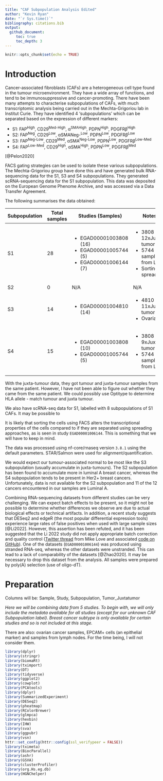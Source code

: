 ```yaml
---
title: "CAF Subpopulation Analysis Edited"
author: "Kevin Ryan"
date: "`r Sys.time()`"
bibliography: citations.bib
output: 
  github_document:
     toc: true
     toc_depth: 3 
---
```


```r
knitr::opts_chunk$set(echo = TRUE)
```

# Introduction

Cancer-associated fibroblasts (CAFs) are a heterogeneous cell type found in the tumour microenvironment. They have a wide array of functions, and tend to be immunosuppressive and cancer-promoting. There have been many attempts to characterise subpopulations of CAFs, with much transcriptomic analysis being carried out in the Mechta-Grigoriou lab in Institut Curie. They have identified 4 'subpopulations' which can be separated based on the expression of different markers:

 -  S1: FAP^High^, CD29^Med-High^, α^SMAHigh^, PDPN^High^, PDGFRβ^High^
 -  S2: FAP^Neg^, CD29^Low^, αSMANeg-^Low^, PDPN^Low^, PDGFRβ^Low^
 -  S3: FAP^Neg-Low^, CD29^Med^, αSMA^Neg-Low^, PDPN^Low^, PDGFRβ^Low-Med^
 -  S4: FAP^Low-Med^, CD29^High^, αSMA^High^, PDPN^Low^, PDGFRβ^Med^

[@Pelon2020]

FACS gating strategies can be used to isolate these various subpopulations. The Mechta-Grigoriou group have done this and have generated bulk RNA-sequencing data for the S1, S3 and S4 subpopulations. They generated scRNA-sequencing data for the S1 subpopulation. This data was deposited on the European Genome Phenome Archive, and was accessed via a Data Transfer Agreement.

The following summarises the data obtained:

+---------------+---------------+-----------------------+-------------------------------+
| Subpopulation | Total samples | Studies (Samples)     |  Notes                        |
+===============+===============+=======================+===============================+
| S1            |  28           | - EGAD00001003808 (16)| -  3808 has 12xJuxta-tumor    |
|               |               | - EGAD00001005744 (5) | -  5744 5 samples from LN     |
|               |               | - EGAD00001006144 (7) | -  Sorting vs spreading       |
+---------------+---------------+-----------------------+-------------------------------+
| S2            | 0             | N/A                   | N/A                           |
|               |               |                       |                               |
+---------------+---------------+-----------------------+-------------------------------+
| S3            | 14            | - EGAD00001004810 (14)| -  4810 has 11xJuxta-tumor    |
|               |               |                       | -  Ovarian                    |
+---------------+---------------+-----------------------+-------------------------------+
| S4            | 15            | - EGAD00001003808 (10)| -  3808 has 9xJuxta-tumor     |
|               |               | - EGAD00001005744 (5) | -  5744 5 samples from LN     |
+---------------+---------------+-----------------------+-------------------------------+

With the juxta-tumour data, they got tumour and juxta-tumour samples from the same patient. However, I have not been able to figure out whether they came from the same patient. We could possibly use Optitype to determine HLA allele - match tumour and juxta tumour.

We also have scRNA-seq data for S1, labelled with 8 subpopulations of S1 CAFs. It may be possible to 

It is likely that sorting the cells using FACS alters the transcriptional properties of the cells compared to if they are separated using spreading approaches, as is seen in study `EGAD00001006144`. This is something that we will have to keep in mind.

The data was processed using nf-core/rnaseq version `3.8.1` using the default parameters. STAR/Salmon were used for alignment/quantification.

We would expect our tumour-associated normal to be most like the S3 subpopulation (usually accumulate in juxta-tumours). The S2 subpopulation has been found to accumulate more in luminal A breast cancer, whereas the S4 subpopulation tends to be present in Her2+ breast cancers. Unfortunately, data is not available for the S2 subpopulation and 11 of the 12 cancers encountered in our samples are Luminal A.

Combining RNA-sequencing datasets from different studies can be very challenging. We can expect batch effects to be present, so it might not be possible to determine whether differences we observe are due to actual biological effects or technical artifacts. In addition, a recent study suggests that DESeq2 and edgeR (the most popular differential expression tools) experience large rates of false positives when used with large sample sizes [@Li2022]. However, this assertion has been refuted, and it has been suggested that the Li 2022 study did not apply appropriate batch correction and quality control ([Twitter thread](https://threadreaderapp.com/thread/1513468597288452097.html) from Mike Love and associated [code on GitHub](https://github.com/mikelove/preNivolumabOnNivolumab/blob/main/preNivolumabOnNivolumab.knit.md)). One of the datasets (`EGAD00001006144`) was produced using stranded RNA-seq, whereas the other datasets were unstranded. This can lead to a lack of comparability of the datasets [@Zhao2020]. It may be necessary to drop this dataset from the analysis. All samples were prepared by poly(A) selection (use of oligo-dT).

# Preparation

Columns will be: Sample, Study, Subpopulation, Tumor_Juxtatumor

*Here we will be combining data from 5 studies. To begin with, we will only include the metadata available for all studies (except for our unknown CAF Subpopulation label). Breast cancer subtype is only available for certain studies and so is not included at this stage.*

There are also: ovarian cancer samples, EPCAM+ cells (an epithelial marker) and samples from lymph nodes. For the time being, I will not consider them.

```r
library(dplyr)
library(stringr)
library(biomaRt)
library(tximport)
library(DT)
library(tidyverse)
library(ggplot2)
library(cowplot)
library(PCAtools)
library(dplyr)
library(SummarizedExperiment)
library(DESeq2)
library(pheatmap)
library(RColorBrewer)
library(glmpca)
library(hexbin)
library(IHW)
library(sva)
library(ggpubr)
library(vsn)
httr::set_config(httr::config(ssl_verifypeer = FALSE))
library(tximeta)
library(BiocParallel)
library(ashr)
library(GSVA)
library(clusterProfiler)
library(org.Hs.eg.db)
library(HGNChelper)
```